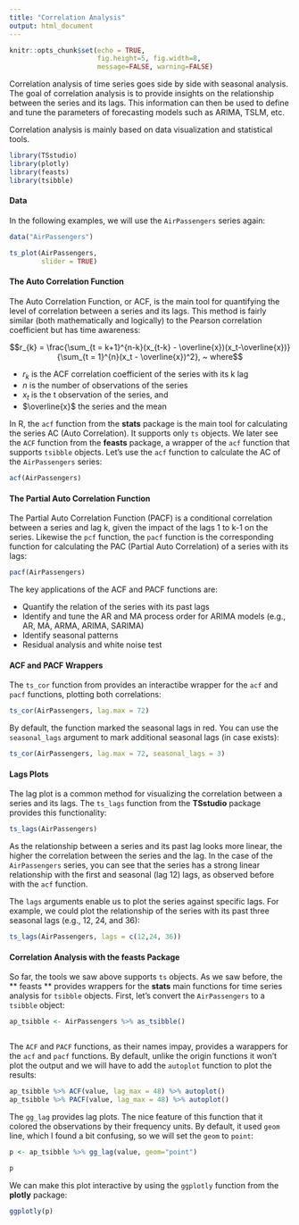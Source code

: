 ```yaml
---
title: "Correlation Analysis"
output: html_document
---
```


```r
knitr::opts_chunk$set(echo = TRUE,
                      fig.height=5, fig.width=8, 
                      message=FALSE, warning=FALSE)
```


Correlation analysis of time series goes side by side with seasonal analysis. The goal of correlation analysis is to provide insights on the relationship between the series and its lags. This information can then be used to define and tune the parameters of forecasting models such as ARIMA, TSLM, etc.

Correlation analysis is mainly based on data visualization and statistical tools.  

```r
library(TSstudio)
library(plotly)
library(feasts)
library(tsibble)
```


#### Data

In the following examples, we will use the `AirPassengers` series again:

```r
data("AirPassengers")

ts_plot(AirPassengers,
        slider = TRUE)
```


#### The Auto Correlation Function

The Auto Correlation Function, or ACF, is the main tool for quantifying the level of correlation between a series and its lags. This method is fairly similar (both mathematically and logically) to the Pearson correlation coefficient but has time awareness:

$$r_{k} = \frac{\sum_{t = k+1}^{n-k}(x_{t-k} - \overline{x})(x_t-\overline{x})}{\sum_{t = 1}^{n}(x_t - \overline{x})^2}, ~ where$$


* $r_k$ is the ACF correlation coefficient of the series with its k lag
* $n$ is the number of observations of the series
* $x_t$ is the t observation of the series, and
* $\overline{x}$ the series and the mean


In R, the `acf` function from the **stats** package is the main tool for calculating the series AC (Auto Correlation). It supports only `ts` objects. We later see the `ACF` function from the **feasts** package, a wrapper of the `acf` function that supports `tsibble` objects. Let’s use the `acf` function to calculate the AC of the `AirPassengers` series:

```r
acf(AirPassengers)
```

#### The Partial Auto Correlation Function

The Partial Auto Correlation Function (PACF) is a conditional correlation between a series and lag k, given the impact of the lags 1 to k-1 on the series. Likewise the `pcf` function, the `pacf` function is the corresponding function for calculating the PAC (Partial Auto Correlation) of a series with its lags:

```r
pacf(AirPassengers)
```


The key applications of the ACF and PACF functions are:

* Quantify the relation of the series with its past lags
* Identify and tune the AR and MA process order for ARIMA models (e.g., AR, MA, ARMA, ARIMA, SARIMA)
* Identify seasonal patterns
* Residual analysis and white noise test


#### ACF and PACF Wrappers

The `ts_cor` function from provides an interactibe wrapper for the `acf` and `pacf` functions, plotting both correlations:

```r
ts_cor(AirPassengers, lag.max = 72)
```

By default, the function marked the seasonal lags in red. You can use the `seasonal_lags` argument to mark additional seasonal lags (in case exists):

```r
ts_cor(AirPassengers, lag.max = 72, seasonal_lags = 3)
```


#### Lags Plots

The lag plot is a common method for visualizing the correlation between a series and its lags. The `ts_lags` function from the **TSstudio** package provides this functionality:

```r
ts_lags(AirPassengers)
```

As the relationship between a series and its past lag looks more linear, the higher the correlation between the series and the lag. In the case of the `AirPassengers` series, you can see that the series has a strong linear relationship with the first and seasonal (lag 12) lags, as observed before with the `acf` function.


The `lags` arguments enable us to plot the series against specific lags. For example, we could plot the relationship of the series with its past three seasonal lags (e.g., 12, 24, and 36):

```r
ts_lags(AirPassengers, lags = c(12,24, 36))
```


#### Correlation Analysis with the feasts Package

So far, the tools we saw above supports `ts` objects. As we saw before, the ** feasts ** provides wrappers for the **stats** main functions for time series analysis for `tsibble` objects. First, let's convert the `AirPassengers` to a `tsibble` object:


```r
ap_tsibble <- AirPassengers %>% as_tsibble()



```

The `ACF` and `PACF` functions, as their names impay, provides a warappers for the `acf` and `pacf` functions. By default, unlike the origin functions it won't plot the output and we will have to add the `autoplot` function to plot the results:

```r
ap_tsibble %>% ACF(value, lag_max = 48) %>% autoplot()
ap_tsibble %>% PACF(value, lag_max = 48) %>% autoplot()
```

The `gg_lag` provides lag plots. The nice feature of this function that it colored the observations by their frequency units. By default, it used `geom` line, which I found a bit confusing, so we will set the `geom` to `point`:


```r
p <- ap_tsibble %>% gg_lag(value, geom="point")

p
```


We can make this plot interactive by using the `ggplotly` function from the **plotly** package:

```r
ggplotly(p)
```

